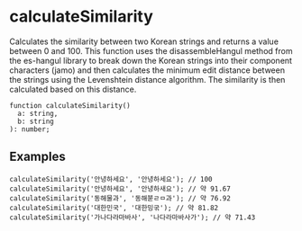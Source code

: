 

# calculateSimilarity

Calculates the similarity between two Korean strings and returns a value between 0 and 100. This function uses the disassembleHangul method from the es-hangul library to break down the Korean strings into their component characters (jamo) and then calculates the minimum edit distance between the strings using the Levenshtein distance algorithm. The similarity is then calculated based on this distance.

```tsx
function calculateSimilarity()
  a: string,
  b: string
): number;
```

## Examples

```tsx
calculateSimilarity('안녕하세요', '안녕하세요'); // 100
calculateSimilarity('안녕하세요', '안녕하새요'); // 약 91.67
calculateSimilarity('동해물과', '동해붇ㄹㅁ과'); // 약 76.92
calculateSimilarity('대한민국', '대한밍굮'); // 약 81.82
calculateSimilarity('가나다라마바사', '나다라마바사가'); // 약 71.43
```

<CalculateSimilarityDemo />
